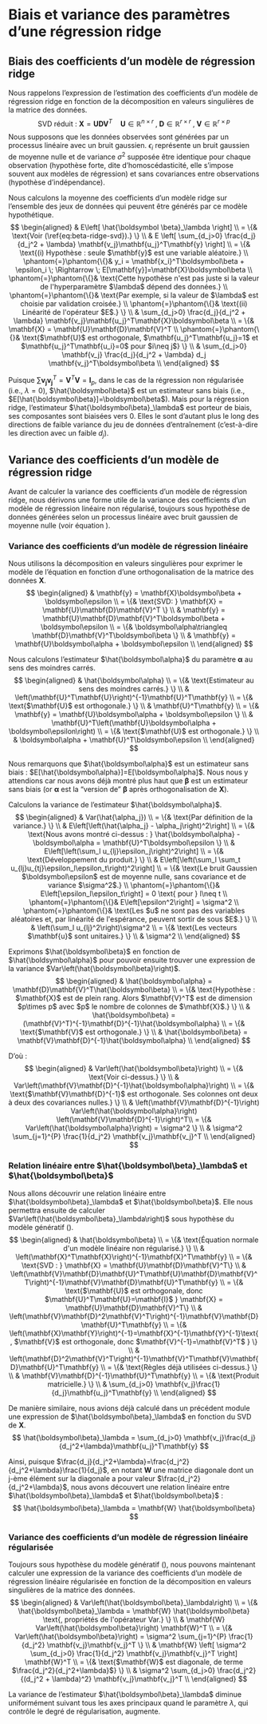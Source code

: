 # Biais et variance des paramètres d'une régression ridge

## Biais des coefficients d'un modèle de régression ridge

Nous rappelons l'expression de l'estimation des coefficients d'un modèle de régression ridge en fonction de la décomposition en valeurs singulières de la matrice des données.
$$
\text{SVD réduit : } \mathbf{X} = \mathbf{U}\mathbf{D}\mathbf{V}^T \quad
       \mathbf{U} \in \mathbb{R}^{n \times r} \; , \;
       \mathbf{D} \in \mathbb{R}^{r \times r} \; , \;
       \mathbf{V} \in \mathbb{R}^{r \times p}
$$
\begin{equation}
\hat{\boldsymbol\beta}_\lambda = \sum_{d_j>0} \mathbf{v_j} \frac{d_j}{d_j^2 + \lambda} \mathbf{u_j}^T\mathbf{y}
\label{eq:beta-ridge-svd}
\end{equation}
Nous supposons que les données observées sont générées par un processus linéaire avec un bruit gaussien.
\begin{equation}
y_i = \mathbf{x_i}^T\boldsymbol\beta + \epsilon_i \quad \text{et} \quad \epsilon_i \sim \mathcal{N}(0,\sigma^2)
\label{eq:processus-lineaire-bruit-gaussien}
\end{equation}
$\epsilon_i$ représente un bruit gaussien de moyenne nulle et de variance $\sigma^2$ supposée être identique pour chaque observation (hypothèse forte, dite d'homoscédasticité, elle s'impose souvent aux modèles de régression) et sans covariances entre observations (hypothèse d'indépendance).

Nous calculons la moyenne des coefficients d'un modèle ridge sur l'ensemble des jeux de données qui peuvent être générés par ce modèle hypothétique.
$$
\begin{aligned}
 & E\left[ \hat{\boldsymbol \beta}_\lambda \right] \\
= \{& \text{Voir (\ref{eq:beta-ridge-svd}).} \} \\
 & E \left[ \sum_{d_j>0} \frac{d_j}{d_j^2 + \lambda} \mathbf{v_j}\mathbf{u_j}^T\mathbf{y} \right] \\
= \{& \text{(i) Hypothèse : seule $\mathbf{y}$ est une variable aléatoire.} \\
\phantom{=}\phantom{\{}& y_i = \mathbf{x_i}^T\boldsymbol\beta + \epsilon_i \; \Rightarrow \; E[\mathbf{y}]=\mathbf{X}\boldsymbol\beta \\
\phantom{=}\phantom{\{}& \text{Cette hypothèse n'est pas juste si la valeur de l'hyperparamètre $\lambda$ dépend des données.} \\
\phantom{=}\phantom{\{}& \text{Par exemple, si la valeur de $\lambda$ est choisie par validation croisée.} \\
\phantom{=}\phantom{\{}& \text{(ii) Linéarité de l'opérateur $E$.} \} \\
 & \sum_{d_j>0} \frac{d_j}{d_j^2 + \lambda} \mathbf{v_j}\mathbf{u_j}^T\mathbf{X}\boldsymbol\beta \\
= \{& \mathbf{X} = \mathbf{U}\mathbf{D}\mathbf{V}^T \\
\phantom{=}\phantom{\{}& \text{$\mathbf{U}$ est orthogonale, $\mathbf{u_j}^T\mathbf{u_j}=1$ et $\mathbf{u_j}^T\mathbf{u_i}=0$ pour $i\neq j$} \} \\
 & \sum_{d_j>0} \mathbf{v_j} \frac{d_j}{d_j^2 + \lambda} d_j \mathbf{v_j}^T\boldsymbol\beta \\
\end{aligned}
$$

Puisque $\sum \mathbf{v_j}\mathbf{v_j}^T=\mathbf{V}^T\mathbf{V}=\mathbf{I}_p$, dans le cas de la régression non régularisée (i.e., $\lambda=0$), $\hat{\boldsymbol\beta}$ est un estimateur sans biais (i.e., $E[\hat{\boldsymbol\beta}]=\boldsymbol\beta$). Mais pour la régression ridge, l'estimateur $\hat{\boldsymbol\beta}_\lambda$ est porteur de biais, ses composantes sont biaisées vers $0$. Elles le sont d'autant plus le long des directions de faible variance du jeu de données d'entraînement (c'est-à-dire les direction avec un faible $d_j$).

## Variance des coefficients d'un modèle de régression ridge

Avant de calculer la variance des coefficients d'un modèle de régression ridge, nous dérivons une forme utile de la variance des coefficients d'un modèle de régression linéaire non régularisé, toujours sous hypothèse de données générées selon un processus linéaire avec bruit gaussien de moyenne nulle (voir équation \ref{eq:processus-lineaire-bruit-gaussien}).

### Variance des coefficients d'un modèle de régression linéaire

Nous utilisons la décomposition en valeurs singulières pour exprimer le modèle de l'équation \ref{eq:processus-lineaire-bruit-gaussien} en fonction d'une orthogonalisation de la matrice des données $\mathbf{X}$.
$$
\begin{aligned}
 & \mathbf{y} = \mathbf{X}\boldsymbol\beta + \boldsymbol\epsilon \\
= \{& \text{SVD: } \mathbf{X} = \mathbf{U}\mathbf{D}\mathbf{V}^T \} \\
 & \mathbf{y} = \mathbf{U}\mathbf{D}\mathbf{V}^T\boldsymbol\beta + \boldsymbol\epsilon \\
= \{& \boldsymbol\alpha\triangleq \mathbf{D}\mathbf{V}^T\boldsymbol\beta \} \\
 & \mathbf{y} = \mathbf{U}\boldsymbol\alpha + \boldsymbol\epsilon \\
\end{aligned}
$$

Nous calculons l'estimateur $\hat{\boldsymbol\alpha}$ du paramètre $\boldsymbol\alpha$ au sens des moindres carrés.
$$
\begin{aligned}
 & \hat{\boldsymbol\alpha} \\
= \{& \text{Estimateur au sens des moindres carrés.} \} \\
 & \left(\mathbf{U}^T\mathbf{U}\right)^{-1}\mathbf{U}^T\mathbf{y} \\
= \{& \text{$\mathbf{U}$ est orthogonale.} \} \\
 &  \mathbf{U}^T\mathbf{y} \\
= \{& \mathbf{y} = \mathbf{U}\boldsymbol\alpha + \boldsymbol\epsilon \} \\
 &  \mathbf{U}^T\left(\mathbf{U}\boldsymbol\alpha + \boldsymbol\epsilon\right) \\
= \{& \text{$\mathbf{U}$ est orthogonale.} \} \\
 &  \boldsymbol\alpha + \mathbf{U}^T\boldsymbol\epsilon \\
\end{aligned}
$$

Nous remarquons que $\hat{\boldsymbol\alpha}$ est un estimateur sans biais : $E[\hat{\boldsymbol\alpha}]=E[\boldsymbol\alpha]$. Nous nous y attendions car
nous avons déjà montré plus haut que $\boldsymbol\beta$ est un estimateur sans biais (or $\boldsymbol\alpha$ est la "version de" $\boldsymbol\beta$ après orthogonalisation de $\mathbf{X}$).

Calculons la variance de l'estimateur $\hat{\boldsymbol\alpha}$.
$$
\begin{aligned}
 & Var(\hat{\alpha_j}) \\
= \{& \text{Par définition de la variance.} \} \\
 & E\left[\left(\hat{\alpha_j} - \alpha_j\right)^2\right] \\
= \{& \text{Nous avons montré ci-dessus : } \hat{\boldsymbol\alpha} - \boldsymbol\alpha = \mathbf{U}^T\boldsymbol\epsilon \} \\
 & E\left[\left(\sum_l u_{lj}\epsilon_j\right)^2\right] \\
= \{& \text{Développement du produit.} \} \\
 & E\left[\left(\sum_l \sum_t u_{lj}u_{tj}\epsilon_l\epsilon_t\right)^2\right] \\
= \{& \text{Le bruit Gaussien $\boldsymbol\epsilon$ est de moyenne nulle, sans covariance et de variance $\sigma^2$.} \\
\phantom{=}\phantom{\{}& E\left[\epsilon_l\epsilon_t\right] = 0 \text{ pour } l\neq t \\
\phantom{=}\phantom{\{}& E\left[\epsilon^2\right] = \sigma^2 \\
\phantom{=}\phantom{\{}& \text{Les $u$ ne sont pas des variables aléatoires et, par linéarité de l'espérance, peuvent sortir de sous $E$.} \} \\
 & \left(\sum_l u_{lj}^2\right)\sigma^2 \\
= \{& \text{Les vecteurs $\mathbf{u}$ sont unitaires.} \} \\
 & \sigma^2 \\
\end{aligned}
$$

Exprimons $\hat{\boldsymbol\beta}$ en fonction de $\hat{\boldsymbol\alpha}$ pour pouvoir ensuite trouver une expression de la variance $Var\left(\hat{\boldsymbol\beta}\right)$.
$$
\begin{aligned}
 & \hat{\boldsymbol\alpha} = \mathbf{D}\mathbf{V}^T\hat{\boldsymbol\beta} \\
= \{& \text{Hypothèse : $\mathbf{X}$ est de plein rang. Alors $\mathbf{V}^T$ est de dimension $p\times p$ avec $p$ le nombre de colonnes de $\mathbf{X}$.} \} \\
 & \hat{\boldsymbol\beta} = (\mathbf{V}^T)^{-1}\mathbf{D}^{-1}\hat{\boldsymbol\alpha} \\
= \{& \text{$\mathbf{V}$ est orthogonale.} \} \\
 & \hat{\boldsymbol\beta} = \mathbf{V}\mathbf{D}^{-1}\hat{\boldsymbol\alpha} \\
\end{aligned}
$$

D'où :
$$
\begin{aligned}
 & Var\left(\hat{\boldsymbol\beta}\right) \\
= \{& \text{Voir ci-dessus.} \} \\
 & Var\left(\mathbf{V}\mathbf{D}^{-1}\hat{\boldsymbol\alpha}\right) \\
= \{& \text{$\mathbf{V}\mathbf{D}^{-1}$ est orthogonale. Ses colonnes ont deux à deux des covariances nulles.} \} \\
 & \left(\mathbf{V}\mathbf{D}^{-1}\right) Var\left(\hat{\boldsymbol\alpha}\right) \left(\mathbf{V}\mathbf{D}^{-1}\right)^T\\
= \{& Var\left(\hat{\boldsymbol\alpha}\right) = \sigma^2 \} \\
 & \sigma^2 \sum_{j=1}^{P} \frac{1}{d_j^2} \mathbf{v_j}\mathbf{v_j}^T \\
\end{aligned}
$$

### Relation linéaire entre $\hat{\boldsymbol\beta}_\lambda$ et $\hat{\boldsymbol\beta}$

Nous allons découvrir une relation linéaire entre $\hat{\boldsymbol\beta}_\lambda$ et $\hat{\boldsymbol\beta}$. Elle nous permettra ensuite de calculer $Var\left(\hat{\boldsymbol\beta}_\lambda\right)$ sous hypothèse du modèle génératif (\ref{eq:processus-lineaire-bruit-gaussien}).
$$
\begin{aligned}
 & \hat{\boldsymbol\beta} \\
= \{& \text{Équation normale d'un modèle linéaire non régularisé.} \} \\
 & \left(\mathbf{X}^T\mathbf{X}\right)^{-1}\mathbf{X}^T\mathbf{y} \\
= \{& \text{SVD : } \mathbf{X} = \mathbf{U}\mathbf{D}\mathbf{V}^T\} \\
 & \left(\mathbf{V}\mathbf{D}\mathbf{U}^T\mathbf{U}\mathbf{D}\mathbf{V}^T\right)^{-1}\mathbf{V}\mathbf{D}\mathbf{U}^T\mathbf{y} \\
= \{& \text{$\mathbf{U}$ est orthogonale, donc $\mathbf{U}^T\mathbf{U}=\mathbf{I}$ } \mathbf{X} = \mathbf{U}\mathbf{D}\mathbf{V}^T\} \\
 & \left(\mathbf{V}\mathbf{D}^2\mathbf{V}^T\right)^{-1}\mathbf{V}\mathbf{D}\mathbf{U}^T\mathbf{y} \\
= \{& \left(\mathbf{X}\mathbf{Y}\right)^{-1}=\mathbf{X}^{-1}\mathbf{Y}^{-1}\text{, $\mathbf{V}$ est orthogonale, donc $\mathbf{V}^{-1}=\mathbf{V}^T$ } \} \\
 & \left(\mathbf{D}^2\mathbf{V}^T\right)^{-1}\mathbf{V}^T\mathbf{V}\mathbf{D}\mathbf{U}^T\mathbf{y} \\
= \{& \text{Règles déjà utilisées ci-dessus.} \} \\
 & \mathbf{V}\mathbf{D}^{-1}\mathbf{U}^T\mathbf{y} \\
= \{& \text{Produit matricielle.} \} \\
 & \sum_{d_j>0} \mathbf{v_j}\frac{1}{d_j}\mathbf{u_j}^T\mathbf{y} \\
\end{aligned}
$$

De manière similaire, nous avions déjà calculé dans un précédent module une expression de $\hat{\boldsymbol\beta}_\lambda$ en fonction du SVD de
$\mathbf{X}$.
$$
\hat{\boldsymbol\beta}_\lambda = \sum_{d_j>0} \mathbf{v_j}\frac{d_j}{d_j^2+\lambda}\mathbf{u_j}^T\mathbf{y}
$$

Ainsi, puisque
$\frac{d_j}{d_j^2+\lambda}=\frac{d_j^2}{d_j^2+\lambda}\frac{1}{d_j}$, en notant
$\mathbf{W}$ une matrice diagonale dont un j-ème élément sur la diagonale a pour
valeur $\frac{d_j^2}{d_j^2+\lambda}$, nous avons découvert une relation linéaire
entre $\hat{\boldsymbol\beta}_\lambda$ et $\hat{\boldsymbol\beta}$ :
$$
\hat{\boldsymbol\beta}_\lambda = \mathbf{W} \hat{\boldsymbol\beta}
$$

### Variance des coefficients d'un modèle de régression linéaire régularisée

Toujours sous hypothèse du modèle génératif (\ref{eq:processus-lineaire-bruit-gaussien}), nous pouvons maintenant calculer une expression de la variance des coefficients d'un modèle de régression linéaire régularisée en fonction de la décomposition en valeurs singulières de la matrice des données.
$$
\begin{aligned}
 & Var\left(\hat{\boldsymbol\beta}_\lambda\right) \\
= \{& \hat{\boldsymbol\beta}_\lambda = \mathbf{W} \hat{\boldsymbol\beta} \text{, propriétés de l'opérateur Var.} \} \\
 & \mathbf{W} Var\left(\hat{\boldsymbol\beta}\right) \mathbf{W}^T \\
= \{& Var\left(\hat{\boldsymbol\beta}\right) = \sigma^2 \sum_{j=1}^{P} \frac{1}{d_j^2} \mathbf{v_j}\mathbf{v_j}^T \} \\
 & \mathbf{W} \left[ \sigma^2 \sum_{d_j>0} \frac{1}{d_j^2} \mathbf{v_j}\mathbf{v_j}^T \right] \mathbf{W}^T \\
= \{& \text{$\mathbf{W}$ est diagonale, de terme $\frac{d_j^2}{d_j^2+\lambda}$} \} \\
 & \sigma^2 \sum_{d_j>0} \frac{d_j^2}{(d_j^2 + \lambda)^2} \mathbf{v_j}\mathbf{v_j}^T \\
\end{aligned}
$$

La variance de l'estimateur $\hat{\boldsymbol\beta}_\lambda$ diminue uniformément suivant tous les axes principaux quand le paramètre $\lambda$, qui contrôle le degré de régularisation, augmente.
